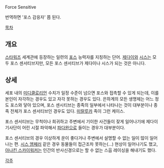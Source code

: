 Force Sensitive

번역하면 '포스 감응자' 쯤 된다.

[[목차]]
== 개요 ==
[[스타워즈]] 세계관에 등장하는 일련의 [[포스]] 능력자를 지칭하는 단어. [[제다이]]와 [[시스]]는 모두 포스 센서티브지만, 모든 포스 센서티브가 제다이나 시스가 되는 것은 아니다.

== 상세 ==
세포 내의 [[미디클로리언]] 수치가 일정 수준이 넘으면 포스와 접촉할 수 있게 되는데, 이를 본인이 자각하는 경우도 있고 자각 못하는 경우도 있다. 은하계의 모든 생명체는 어느 정도 포스와 닿아 있으며, 포스 센시티브는 종족의 일부에서 나타나는 것이 대부분이나 종족 전체가 포스 센서티브인 경우도 있다. [[미랄루카]] 족이 그런 케이스.

포스 센서티브는 무척이나 희귀하고 주변에서 기이한 사건들이 잦게 일어나기에 제다이 기사단이 어린 시절 파악해서 [[파다완]]으로 들이는 경우가 대부분이다.

포스 센서티브의 경우 이상하게 운이 좋다거나 주변에서 설명할 수 없는 일이 많이 일어나는 편. [[시스 엠페러]] 같은 경우 동물들이 접근조차 못하는(...) 현상이 일어나기도 했고, [[아나킨 스카이워커]]는 인간의 반사신경으로는 할 수 없는 스웁 레이싱을 해내기도 했다.

[[각주]]
